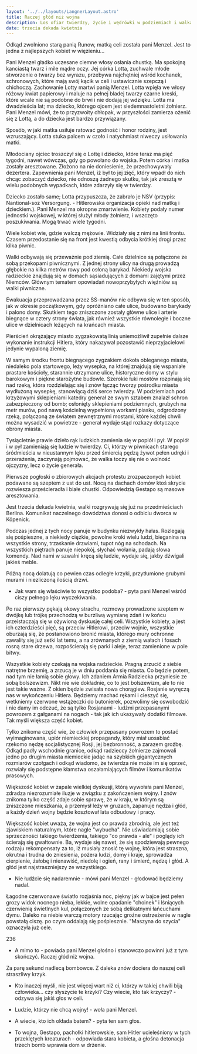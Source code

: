 ```yaml
---
layout: '../../layouts/LangnerLayout.astro'
title: Raczej głód niż wojna
description: Los ofiar twierdzy, życie i wędrówki w podziemiach i walka w piwnicach. Sztab komendanta twierdzy na Wyspie Piaskowej. Ludzie zaczynają protestować. Powszechna nienawiść i strach. Represje Gestapo. Co nastąpi po wojnie. Bombardowanie.
date: trzecia dekada kwietnia
---
```


Odkąd zwolniono starą panią Runow, matką celi została pani Menzel. Jest to jedna z najlepszych kobiet w więzieniu...

Pani Menzel gładko uczesane ciemne włosy osłania chustką. Ma spokojną kanciastą twarz i mile mądre oczy. Jej córka Lotta, zuchwale młode stworzenie o twarzy bez wyrazu, przebywa najchętniej wśród kochanek, schronowych, które mają swój kącik w celi i ustawicznie szepczą i chichoczą. Zachowanie Lotty martwi panią Menzel. Lotta wpięła we włosy różowy kwiat papierowy i maluje na pełnej bladej twarzy czarne kreski, które wcale nie są podobne do brwi i nie dodają jej wdzięku. Lotta ma dwadzieścia lat; ma dziecko, którego ojcem jest siedemnastoletni żołnierz. Pani Menzel mówi, że to przyzwoity chłopak, w przyszłości zamierza ożenić się z Lottą, a do dziecka jest bardzo przywiązany.

Sposób, w jaki matka usiłuje ratować godność i honor rodziny, jest wzruszający. Lotta stuka palcem w czoło i natychmiast niweczy usiłowania matki.

Młodociany ojciec troszczył się o Lottę i dziecko, które teraz ma pięć tygodni, nawet wówczas, gdy go powołano do wojska. Potem córka i matka zostały aresztowane. Złożono na nie doniesienie, że przechowywały dezertera. Zapewnienia pani Menzel, iż był to jej zięć, który wpadł do nich chcąc zobaczyć dziecko, nie odnoszą żadnego skutku, tak jak zresztą w wielu podobnych wypadkach, które zdarzyły się w twierdzy.

Dziecko zostało same; Lotta przypuszcza, że zabrało je NSV (przypis: Nantional-soz Versorgung. - Hitlerowska organizacja opieki nad matką i dzieckiem.). Pani Menzel ma okropne zmartwienie. Kobiety podały numer jednostki wojskowej, w której służył młody żołnierz, i wszczęto poszukiwania. Mogą trwać wiele tygodni.

Wiele kobiet wie, gdzie walczą mężowie. Widziały się z nimi na linii frontu. Czasem przedostanie się na front jest kwestią odbycia krótkiej drogi przez kilka piwnic.

Walki odbywają się przeważnie pod ziemią. Całe dzielnice są połączone ze sobą przekopami piwnicznymi. Z jednej strony ulicy na drugą prowadzą głębokie na kilka metrów rowy pod osłoną barykad. Niekiedy wojska radzieckie znajdują się w domach sąsiadujących z domami zajętymi przez Niemców. Głównym tematem opowiadań nowoprzybyłych więźniów są walki piwniczne.

Ewakuacja przeprowadzana przez SS-manów nie odbywa się w ten sposób, jak w okresie początkowym, gdy opróżniano całe ulice, budowano barykady i palono domy. Skutkiem tego zniszczone zostały główne ulice i arterie biegnące w cztery strony świata, jak również wszystkie równoległe i boczne ulice w dzielnicach leżących na krańcach miasta.

Pierścień okrążający miasto zygzakowatą linią uniemożliwił zupełnie dalsze wykonanie instrukcji Hitlera, który nakazywał pozostawić nieprzyjacielowi jedynie wypaloną ziemię.

W samym środku frontu biegnącego zygzakiem dokoła obleganego miasta, niedaleko pola startowego, leży wysepka, na której znajdują się wspaniałe prastare kościoły, starannie utrzymane ulice, historyczne domy w stylu barokowym i piękne starożytne budowle. Szerokie łuki mostów rozpinają się nad rzeką, która rozdzielając się i znów łącząc tworzy pośrodku miasta wydłużoną wysepkę, stanowiącą dziś serce twierdzy. W podziemiach pod krzyżowymi sklepieniami katedry generał ze swym sztabem znalazł schron zabezpieczony od bomb; osłonięty sklepieniami podziemnych, grubych na metr murów, pod nawą kościelną wypełnioną workami piasku, odgrodzony rzeką, połączoną ze światem zewnętrznymi mostami, które każdej chwili można wysadzić w powietrze - generał wydaje stąd rozkazy dotyczące obrony miasta.

Tysiącletnie prawie dzieło rąk ludzkich zamienia się w popiół i pył. W popiół i w pył zamieniają się ludzie w twierdzy. Ci, którzy w piwnicach starego śródmieścia w nieustannym lęku przed śmiercią pędzą żywot pełen udręki i przerażenia, zaczynają pojmować, że walka toczy się nie o wolność ojczyzny, lecz o życie generała.

Pierwsze pogłoski o zbiorowych akcjach protestu zrozpaczonych kobiet podawane są szeptem z ust do ust. Nocą na dachach domów ktoś skrycie rozwiesza prześcieradła i białe chustki. Odpowiedzią Gestapo są masowe aresztowania.

Jest trzecia dekada kwietnia, walki rozgrywają się już na przedmieściach Berlina. Komunikat naczelnego dowództwa donosi o odbiciu dworca w Köpenick.

Podczas jednej z tych nocy panuje w budynku niezwykły hałas. Rozlegają się pośpieszne, a niekiedy ciężkie, powolne kroki wielu ludzi, bieganina na wszystkie strony, trzaskanie drzwiami, tupot nóg na schodach. Na wszystkich piętrach panuje niepokój, słychać wołania, padają słowa komendy. Nad nami w szwalni kręcą się ludzie, wydaje się, jakby dźwigali jakieś meble.

Późną nocą dolatują co pewien czas odległe krzyki, przytłumione grubymi murami i niezliczoną ilością drzwi.

- Jak wam się właściwie to wszystko podoba? - pyta pani Menzel wśród ciszy pełnego lęku wyczekiwania.

Po raz pierwszy pękają okowy strachu, rozmowy prowadzone szeptem w dwójkę lub trójkę przechodzą w burzliwą wymianę zdań i w końcu przeistaczają się w ożywioną dyskusję całej celi. Wszystkie kobiety, a jest ich czterdzieści pięć, są przeciw Hitlerowi, przeciw wojnie, wszystkie oburzają się, że postanowiono bronić miasta, którego mury ochronne zawaliły się już setki lat temu, a na zrównanych z ziemią wałach i fosach rosną stare drzewa, rozpościerają się parki i aleje, teraz zamienione w pole bitwy.

Wszystkie kobiety czekają na wojska radzieckie. Pragną zrzucić z siebie natrętne brzemię, a zrzucą je w dniu poddania się miasta. Co będzie potem, nad tym nie łamią sobie głowy. Ich zdaniem Armia Radziecka przyniesie ze sobą bolszewizm. Nikt nie wie dokładnie, co to jest bolszewizm, ale to nie jest takie ważne. Z okien będzie zwisała nowa chorągiew. Rosjanie wyręczą nas w wykończeniu Hitlera. Będziemy machać rękami i cieszyć się, wetkniemy czerwone wstążeczki do butonierek, pozwolimy się oswobodzić i nie damy im odczuć, że są tylko Rosjanami - ludźmi przepasanymi powrozem z gałganami na nogach - tak jak ich ukazywały dodatki filmowe. Tak myśli większa część kobiet.

Tylko znikoma część wie, że człowiek przepasany powrozem to postać wyimaginowana, upiór niemieckiej propagandy, który miał uosabiać rzekomo nędzę socjalistycznej Rosji, jej bezbronność, a zarazem groźbę. Odkąd padły wschodnie granice, odkąd radzieccy żołnierze zajmowali jedno po drugim miasta niemieckie jadąc na szybkich gigantycznych rozmiarów czołgach i odkąd wiadomo, że twierdza nie może im się oprzeć, rozwiały się podstępne kłamstwa oszałamiających filmów i komunikatów prasowych.

Większość kobiet w zapale wielkiej dyskusji, którą wywołała pani Menzel, zdradza niezrozumiałe iluzje w związku z zakończeniem wojny. I znów znikoma tylko część zdaje sobie sprawę, że w kraju, w którym są zniszczone mieszkania, a przemysł leży w gruzach, zapanuje nędza i głód, a każdy dzień wojny będzie kosztował lata odbudowy i pracy.

Większość kobiet uważa, że wojna jest co prawda zbrodnią, ale jest też zjawiskiem naturalnym, które nagle "wybucha". Nie uświadamiają sobie sprzeczności takiego twierdzenia, takiego "co prawda - ale" i poglądy ich ścierają się gwałtownie. Ba, wydaje się nawet, że się spodziewają pewnego rodzaju rekompensaty za to, iż musiały znosić tę wojnę, która jest straszna, okrutna i trudna do zniesienia, pożera ludzi, domy i kraje, sprowadza cierpienie, żałobę i nienawiść, niedolę i ogień, rany i śmierć, nędzę i głód. A głód jest najstraszniejszy ze wszystkiego.

- Nie łudźcie się nadaremnie - mówi pani Menzel - głodować będziemy nadal.

Łagodne czerwonawe światło rozjaśnia noc, piękny jak w bajce jest pełen grozy widok nocnego nieba, lekkie, wolne opadanie "choinek" i lśniących czerwienią świetlnych kul, połączonych ze sobą delikatnymi łańcuchami dymu. Daleko na niebie warczą motory rzucając groźne ostrzeżenie w nagle powstałą ciszę. po czym oddalają się pośpiesznie. "Maszyna do szycia" oznaczyła już cele.

236

- A mimo to - powiada pani Menzel głośno i stanowczo powinni już z tym skończyć. Raczej głód niż wojna.

Za parę sekund nadlecą bombowce. Z daleka znów dociera do naszej celi straszliwy krzyk.

- Kto inaczej myśli, nie jest więcej wart niż ci, którzy w takiej chwili biją człowieka... czy słyszycie te krzyki? Czy wiecie, kto tak krzyczy? - odzywa się jakiś głos w celi.

- Ludzie, którzy nie chcą wojny! - woła pani Menzel.

- A wiecie, kto ich okłada batem? - pyta ten sam głos.

- To wojna, Gestapo, pachołki hitlerowskie, sam Hitler ucieleśniony w tych przeklętych kreaturach - odpowiada stara kobieta, a głośna detonacja trzech bomb wprawia dom w drżenie.
